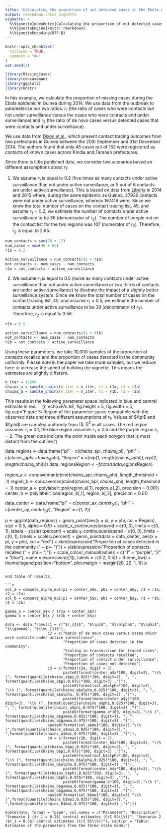 ```yaml
---
title: "Calculating the proportion of not detected cases in the Ebola epidemic in Guinea during 2014"
output: rmarkdown::html_vignette
vignette: >
  %\VignetteIndexEntry{Calculating the proportion of not detected cases in the Ebola epidemic in Guinea during 2014}
  %\VignetteEngine{knitr::rmarkdown}
  %\VignetteEncoding{UTF-8}
---
```


```r
knitr::opts_chunk$set(
  collapse = TRUE,
  comment = "#>"
)
set.seed(1)
```

```r
library(MissingCases)
library(concaveman)
library(ggplot2)
library(knitr)
```
In this example, we calculate the proportion of missing cases during the Ebola epidemic in Guinea during 2014. We use data from the outbreak to parameterise our two ratios: $r_1$ (the ratio of cases who were contacts but not under surveillance versus the cases who were contacts and under surveillance) and $r_2$ (the ratio of de novo cases versus detected cases that were contacts and under surveillance).

We use data from [Dixon et al.](https://wwwnc.cdc.gov/eid/article/21/11/15-0684_article), which present contact tracing outcomes from two prefectures in Guinea between the 20th September and 31st December 2014. The authors found that only 45 cases out of 152 were registered as contacts of known cases across Kindia and Faranah prefectures. 

Since there is little published data, we consider two scenarios based on different assumptions about $r_1$: 

1. We assume $r_1$ is equal to 0.2 (five times as many contacts under active surveillance than not under active surveillance, or 5 out of 6 contacts are under active surveillance).  This is based on data from [Liberia](https://dx.plos.org/10.1371/journal.pntd.0006762) in 2014 and 2015 where, during the same epidemic as Guinea, 27936 contacts were not under active surveillance, whereas 167419 were.  Since we know the total number of cases on the contact tracing list, 45, and assume $r_1=0.2$, we estimate the number of contacts under active surveillance to be 38 (denominator of $r_2$).  The number of people not on the contact list for the two regions was 107 (numerator of $r_2$). Therefore, $r_2$ is equal to 2.85. 
```r
num_contacts = sum(28 + 17)
num_cases = sum(90 + 62)
r1a = 0.2

active_surveillance = num_contacts/(1 + r1a)
not_contacts <- num_cases - num_contacts
r2a = not_contacts / active_surveillance
```


2. We assume $r_1$ is equal to 0.5 (twice as many contacts under active surveillance than not under active surveillance or two thirds of contacts are under active surveillance) to illustrate the impact of a slightly better surveillance system. Since we know the total number of cases on the contact tracing list, 45, and assume $r_1=0.5$, we estimate the number of contacts under active surveillance to be 30 (denominator of $r_2$).  Therefore, $r_2$ is equal to 3.56. 

```r
r1b = 0.5

active_surveillance = num_contacts/(1 + r1b)
not_contacts <- num_cases - num_contacts
r2b = not_contacts / active_surveillance
```

Using these parameters, we take 10,000 samples of the proportion of contacts recalled and the proportion of cases detected in the community uniformly.  Please note in the paper we take more samples, but we reduce here to increase the speed of building the vignette. This means the estimates are slightly different.
```r
n_iter = 10000                                                             
chains_a = sample_chains(n_iter = n_iter, r1 = r1a, r2 = r2a)
chains_b = sample_chains(n_iter = n_iter, r1 = r1b, r2 = r2b)
```

This results in the following parameter space indicated in blue and central estimate in red.
```{r, echo=FALSE, fig.height = 5, fig.width = 5, fig.cap="Figure 3: Region of the parameter space compatible with the observed data and three different assumptions of $r_{1}$. Values of $\\pi$ and $\\phi$ are sampled uniformly from $[0,1]^2$ in all cases. The red region assumes $r_{1} = 0.1$, the blue region assumes $r_{1} = 0.5$ and the purple region $r_{1} = 2$. The green dots indicate the point inside each polygon that is most distant from the outline."}

data_regions <- data.frame("pi" = c(chains_a$pi, chains_b$pi),
                           "phi" = c(chains_a$phi, chains_b$phi),
                           "Region" = c(rep(1, length(chains_a$phi)), rep(2, length(chains_b$phi))))
data_regions$Region <- factor(data_regions$Region)

region_a <- concaveman(cbind(chains_a$pi, chains_a$phi), length_threshold = .1)
region_b <- concaveman(cbind(chains_b$pi, chains_b$phi), length_threshold = .1)
center_a <- polylabelr::poi(region_a[,1], region_a[,2], precision = 0.001)
center_b <- polylabelr::poi(region_b[,1], region_b[,2], precision = 0.01)

data_center <- data.frame("pi" = c(center_a$x, center_b$x),
                          "phi" = c(center_a$y, center_b$y),
                          "Region" = c(1, 2))

p <- ggplot(data_regions) + 
  geom_point(aes(x = pi, y = phi, col = Region), size = 0.5, alpha = 0.5) + 
  scale_x_continuous(expand = c(0, 0), limits = c(0, 1), labels = scales::percent) + 
  scale_y_continuous(expand = c(0, 0), limits = c(0, 1), labels = scales::percent) + 
  geom_point(data = data_center, aes(x = pi, y = phi), col = "red") + 
  xlab(expression("Proportion of cases detected in the community (" ~ pi~ ")")) + 
  ylab(expression("Proportion of contacts recalled (" ~ phi ~ ")")) + 
  scale_colour_manual(values = c("1" = "purple", "2" = "blue"), name = expression(r[1]), labels = c(0.2, 0.5)) + 
  theme_bw() + theme(legend.position="bottom", plot.margin = margin(20, 20, 1, 1))
p
```

and table of results.

```r
sol_a = compute_alpha_mu1(pi = center_a$x, phi = center_a$y, r1 = r1a, r2 = r2a)
sol_b = compute_alpha_mu1(pi = center_b$x, phi = center_b$y, r1 = r1b, r2 = r2b)

gamma_a = center_a$x / (r1a + center_a$x)
gamma_b = center_b$x / (r1b + center_b$x)

data <- data.frame(c1 = c("$r_{2}$", "$\\pi$", "$\\alpha$", "$\\phi$", "$\\gamma$", "$\\mu_{1}$"),
                   c2 = c("Ratio of de novo cases versus cases which were contacts under active surveillance", 
                          "Proportion of cases detected in the community", 
                          "Scaling in transmission for traced cases",
                          "Proportion of contacts recalled", 
                          "Proportion of contact under surveillance", 
                          "Proportion of cases not detected"),
                   c3 = c(format(r2a, digit = 3), 
                          paste0(format(center_a$x*100, digit=3), "\\% (", format(quantile(chains_a$pi,0.025)*100, digit=3), ", ", format(quantile(chains_a$pi,0.975)*100, digit=3) ,")"), 
                          paste0(format(sol_a$alpha*100, digit=3), "\\% (", format(quantile(chains_a$alpha,0.025)*100, digit=3), ", ", format(quantile(chains_a$alpha, 0.975)*100, digit=3) ,")"), 
                          paste0(format(mean(center_a$y)*100, digit=3), "\\% (", format(quantile(chains_a$phi,0.025)*100, digit=3), ", ", format(quantile(chains_a$phi,0.975)*100, digit=3) ,")"), 
                          paste0(format(gamma_a*100, digit=3),"\\% (", format(quantile(chains_a$gamma,0.025)*100, digit=3), ", ", format(quantile(chains_a$gamma,0.975)*100, digit=3) ,")"), 
                   paste0(format(sol_a$mu1*100, digit=3),"\\% (",format(quantile(chains_a$mu1,0.025)*100, digit=3),", ",format(quantile(chains_a$mu1,0.975)*100, digit=3) ,")")),
                   c4 = c(format(r2b, digit = 3), 
                          paste0(format(center_b$x*100, digit=3), "\\% (", format(quantile(chains_b$pi,0.025)*100, digit=3), ", ", format(quantile(chains_b$pi,0.975)*100, digit=3) ,")"), 
                          paste0(format(sol_b$alpha*100, digit=3), "\\% (", format(quantile(chains_b$alpha,0.025)*100, digit=3), ", ", format(quantile(chains_b$alpha,0.975)*100, digit=3) ,")"), 
                          paste0(format(center_b$y*100, digit=3), "\\% (", format(quantile(chains_b$phi,0.025)*100, digit=3), ", ", format(quantile(chains_b$phi,0.975)*100, digit=3) ,")"), 
                          paste0(format(gamma_b*100, digit=3),"\\% (", format(quantile(chains_b$gamma,0.025)*100, digit=3), ", ", format(quantile(chains_b$gamma,0.975)*100, digit=3) ,")"), 
                   paste0(format(sol_b$mu1*100, digit=3),"\\% (",format(quantile(chains_b$mu1,0.025)*100, digit=3),", ",format(quantile(chains_b$mu1,0.975)*100, digit=3) ,")")))

kable(data, format = "pipe", col.names = c("Parameter", "Description", "Scenario 1 ($r_1 = 0.2$) central estimates (CrI 95\\%))", "Scenario 2 ($r_1 = 0.5$) central estimates (CrI 95\\%))"), caption = "Table: Estimates of the parameters from the three state model") 
```
